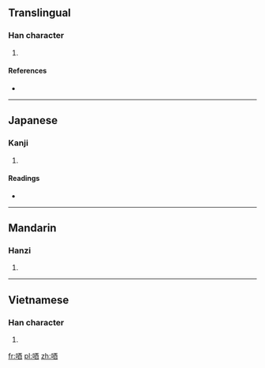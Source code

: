 ==Translingual==

===Han character===
{{Han char|rn=30|rad=口|as=07|sn=10|four=6106<sub>0</sub>|canj=口一金田 (RMCW), X口一金田 (XRMCW)|ids=⿰[[口]][[酉]]}}

# {{defn|Han|sort=口07}}

====References====
* {{Han ref|kx=0193.051|dkj=03726|hdz=10627.050|uh=5512|ud=21778|bh=D0F3|bd=53491}}

----

==Japanese==

===Kanji===
{{ja-kanji|grade=|rs=口07}}

# {{defn|lang=ja|sort=口07}}

====Readings====
* {{ja-readings|on=[[しゅう]] (shū), [[じゅう]] (jū)|kun=}}

----

==Mandarin==

===Hanzi===
{{cmn-hanzi|pin=[[qiú]] ([[qiu2]]), [[miū]] ([[miu1]])|wg=ch'iu<sup>2</sup>}}

# {{defn|lang=cmn|sort=口07}}

----

==Vietnamese==

===Han character===
{{vi-hantu|[[dẫu]]|rs=口07}}

# {{defn|lang=vi|sort=口07}}

[[fr:唒]]
[[pl:唒]]
[[zh:唒]]